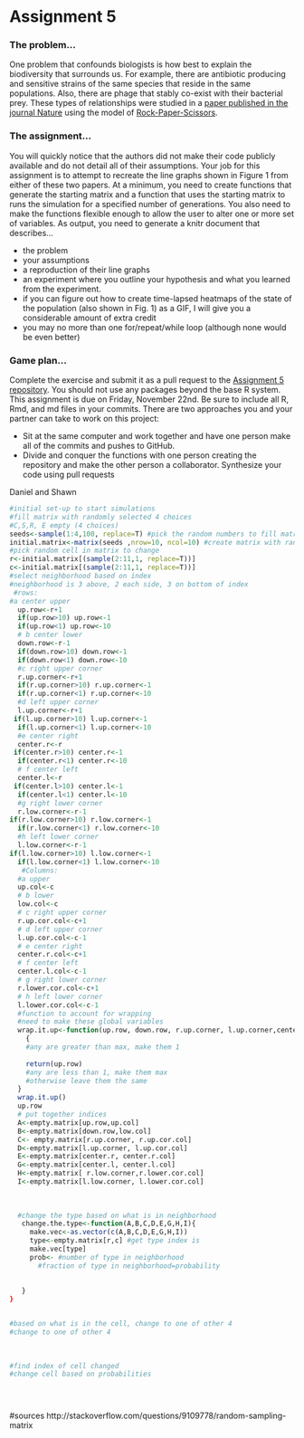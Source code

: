 Assignment 5
============

### The problem...
One problem that confounds biologists is how best to explain the
biodiversity that surrounds us.  For example, there are antibiotic producing
and sensitive strains of the same species that reside in the same
populations.  Also, there are phage that stably co-exist with their
bacterial prey.  These types of relationships were studied in a [paper published
in the journal Nature](http://www.nature.com/nature/journal/v418/n6894/full/nature00823.html) using the model of [Rock-Paper-Scissors](http://en.wikipedia.org/wiki/Rock-paper-scissors).

### The assignment...
You will quickly notice that the authors did not make their code publicly
available and do not detail all of their assumptions. Your job for this
assignment is to attempt to recreate the line graphs shown in Figure 1 from
either of these two papers.  At a minimum, you need to create functions that
generate the starting matrix and a function that uses the starting matrix to
runs the simulation for a specified number of generations.  You also need to
make the functions flexible enough to allow the user to alter one or more set of
variables. As output, you need to generate a knitr document that describes...

* the problem
* your assumptions
* a reproduction of their line graphs
* an experiment where you outline your hypothesis and what you learned from the experiment.
* if you can figure out how to create time-lapsed heatmaps of the state of the
population (also shown in Fig. 1) as a GIF, I will give you a considerable
amount of extra credit
* you may no more than one for/repeat/while loop (although none would be even better)

### Game plan...
Complete the exercise and submit it as a pull request to the [Assignment 5 repository](https://github.com/microbialinformatics/assignment05). You should not use any packages beyond the base R system. This assignment is due on Friday, November 22nd. Be sure to include all R, Rmd, and md files in your commits. There are two approaches you and your partner can take to work on this project:

* Sit at the same computer and work together and have one person make all of the commits and pushes to GitHub.
* Divide and conquer the functions with one person creating the repository and make the other person a collaborator. Synthesize your code using pull requests


Daniel and Shawn 
```r
#initial set-up to start simulations
#fill matrix with randomly selected 4 choices
#C,S,R, E empty (4 choices)
seeds<-sample(1:4,100, replace=T) #pick the random numbers to fill matrix
initial.matrix<-matrix(seeds ,nrow=10, ncol=10) #create matrix with random numbers
#pick random cell in matrix to change
r<-initial.matrix[(sample(2:11,1, replace=T))]
c<-initial.matrix[(sample(2:11,1, replace=T))]
#select neighborhood based on index
#neighborhood is 3 above, 2 each side, 3 on bottom of index
 #rows:
#a center upper
  up.row<-r+1
  if(up.row>10) up.row<-1
  if(up.row<1) up.row<-10
  # b center lower
  down.row<-r-1
  if(down.row>10) down.row<-1
  if(down.row<1) down.row<-10
  #c right upper corner
  r.up.corner<-r+1
  if(r.up.corner>10) r.up.corner<-1
  if(r.up.corner<1) r.up.corner<-10
  #d left upper corner
  l.up.corner<-r+1
 if(l.up.corner>10) l.up.corner<-1
  if(l.up.corner<1) l.up.corner<-10
  #e center right
  center.r<-r
 if(center.r>10) center.r<-1
  if(center.r<1) center.r<-10
  # f center left
  center.l<-r
 if(center.l>10) center.l<-1
  if(center.l<1) center.l<-10
  #g right lower corner
  r.low.corner<-r-1
if(r.low.corner>10) r.low.corner<-1
  if(r.low.corner<1) r.low.corner<-10
  #h left lower corner 
  l.low.corner<-r-1
if(l.low.corner>10) l.low.corner<-1
  if(l.low.corner<1) l.low.corner<-10
   #Columns:
  #a upper
  up.col<-c
  # b lower
  low.col<-c
  # c right upper corner
  r.up.cor.col<-c+1
  # d left upper corner
  l.up.cor.col<-c-1
  # e center right
  center.r.col<-c+1
  # f center left
  center.l.col<-c-1
  # g right lower corner
  r.lower.cor.col<-c+1
  # h left lower corner 
  l.lower.cor.col<-c-1
  #function to account for wrapping
  #need to make these global variables
  wrap.it.up<-function(up.row, down.row, r.up.corner, l.up.corner,center.r,center.l, r.low.corner,up.col,low.col,r.up.cor.col,l.up.cor.col,center.r.col,center.l.col, r.lower.cor.col,l.lower.cor.col)
    {
    #any are greater than max, make them 1
    
    return(up.row)
    #any are less than 1, make them max
    #otherwise leave them the same
  }
  wrap.it.up()
  up.row
  # put together indices
  A<-empty.matrix[up.row,up.col]
  B<-empty.matrix[down.row,low.col]
  C<- empty.matrix[r.up.corner, r.up.cor.col]
  D<-empty.matrix[l.up.corner, l.up.cor.col]
  E<-empty.matrix[center.r, center.r.col]
  G<-empty.matrix[center.l, center.l.col]
  H<-empty.matrix[ r.low.corner,r.lower.cor.col]
  I<-empty.matrix[l.low.corner, l.lower.cor.col]
  
  
  
  #change the type based on what is in neighborhood
   change.the.type<-function(A,B,C,D,E,G,H,I){
     make.vec<-as.vector(c(A,B,C,D,E,G,H,I))
     type<-empty.matrix[r,c] #get type index is
     make.vec[type]
     prob<- #number of type in neighborhood
       #fraction of type in neighborhood=probability
       
    
   }
}


#based on what is in the cell, change to one of other 4
#change to one of other 4 
                             
                             
                             
#find index of cell changed
#change cell based on probabilities
                 




```
#sources
http://stackoverflow.com/questions/9109778/random-sampling-matrix
